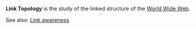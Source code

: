 '''Link Topology''' is the study of the linked structure of the [[World Wide Web]].

See also: [[Link awareness]]

{{msg:stub}}
